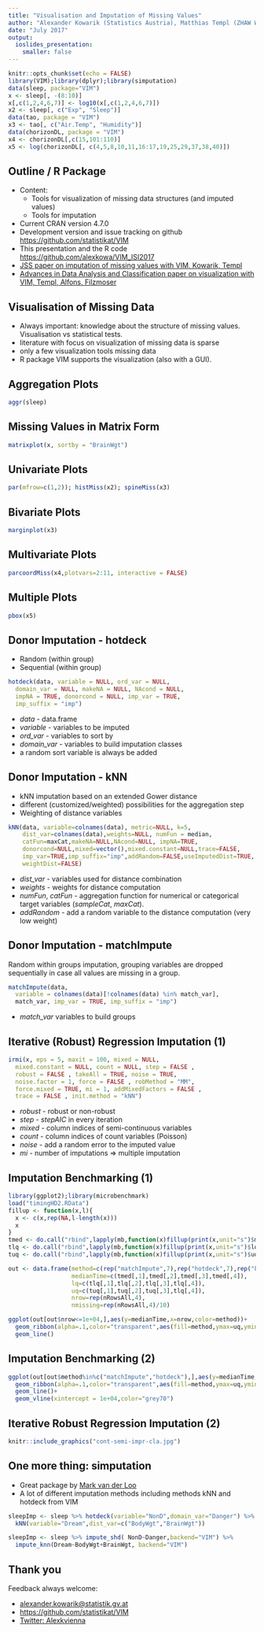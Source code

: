 ```yaml
---
title: "Visualisation and Imputation of Missing Values"
author: "Alexander Kowarik (Statistics Austria), Matthias Templ (ZHAW Winterthur)"
date: "July 2017"
output:
  ioslides_presentation:
    smaller: false
---
```


```r
knitr::opts_chunk$set(echo = FALSE)
library(VIM);library(dplyr);library(simputation)
data(sleep, package="VIM")
x <- sleep[, -(8:10)]
x[,c(1,2,4,6,7)] <- log10(x[,c(1,2,4,6,7)])
x2 <- sleep[, c("Exp", "Sleep")]
data(tao, package = "VIM")
x3 <- tao[, c("Air.Temp", "Humidity")]
data(chorizonDL, package = "VIM")
x4 <- chorizonDL[,c(15,101:110)]
x5 <- log(chorizonDL[, c(4,5,8,10,11,16:17,19,25,29,37,38,40)])
```

## Outline / R Package
 - Content:
    - Tools for visualization of missing data structures (and imputed values)
    - Tools for imputation
 - Current CRAN version 4.7.0
 - Development version and issue tracking on github [https://github.com/statistikat/VIM](https://github.com/statistikat/VIM)
 - This presentation and the R code [https://github.com/alexkowa/VIM_ISI2017](https://github.com/alexkowa/VIM_ISI2017)
 - [JSS paper on imputation of missing values with VIM, Kowarik, Templ](https://www.jstatsoft.org/article/view/v074i07)
 - [Advances in Data Analysis and Classification paper on visualization with VIM, Templ, Alfons, Filzmoser](https://www.researchgate.net/publication/226283718_Exploring_incomplete_data_using_visualization_techniques)

## Visualisation of Missing Data
- Always important: knowledge about the structure of missing values. Visualisation vs statistical tests.
- literature with focus on visualization of missing data is sparse
- only a few visualization tools missing data
- R package VIM supports the visualization (also with a GUI).

## Aggregation Plots
```r
aggr(sleep)
```

## Missing Values in Matrix Form
```r
matrixplot(x, sortby = "BrainWgt")
```

## Univariate Plots
```r
par(mfrow=c(1,2)); histMiss(x2); spineMiss(x3)
```

## Bivariate Plots
```r
marginplot(x3)
```

## Multivariate Plots
```r
parcoordMiss(x4,plotvars=2:11, interactive = FALSE)
```

## Multiple Plots
```r
pbox(x5)
```


## Donor Imputation - hotdeck
 * Random (within group)
 * Sequential (within group)
```r
hotdeck(data, variable = NULL, ord_var = NULL,
  domain_var = NULL, makeNA = NULL, NAcond = NULL,
  impNA = TRUE, donorcond = NULL, imp_var = TRUE,
  imp_suffix = "imp")
```
 - *data* - data.frame
 - *variable* - variables to be imputed
 - *ord_var* - variables to sort by
 - *domain_var* - variables to build imputation classes
 - a random sort variable is always be added
 
## Donor Imputation - kNN {.smaller}
 * kNN imputation based on an extended Gower distance
 * different (customized/weighted) possibilities for the aggregation step
 * Weighting of distance variables
```r
kNN(data, variable=colnames(data), metric=NULL, k=5,
    dist_var=colnames(data),weights=NULL, numFun = median,
    catFun=maxCat,makeNA=NULL,NAcond=NULL, impNA=TRUE,
    donorcond=NULL,mixed=vector(),mixed.constant=NULL,trace=FALSE,
    imp_var=TRUE,imp_suffix="imp",addRandom=FALSE,useImputedDist=TRUE,
    weightDist=FALSE)
```
 - *dist_var* - variables used for distance combination
 - *weights* - weights for distance computation
 - *numFun*, *catFun* - aggregation function for numerical or
categorical target variables (*sampleCat*, *maxCat*).
 - *addRandom* - add a random variable to the distance computation (very low weight)
 
## Donor Imputation - matchImpute
Random within groups imputation, grouping variables are dropped sequentially in case all values are missing in a group.
```r
matchImpute(data,
  variable = colnames(data)[!colnames(data) %in% match_var],
  match_var, imp_var = TRUE, imp_suffix = "imp")
```
 - *match_var* variables to build groups
 
## Iterative (Robust) Regression Imputation (1)
```r
irmi(x, eps = 5, maxit = 100, mixed = NULL,
  mixed.constant = NULL, count = NULL, step = FALSE ,
  robust = FALSE , takeAll = TRUE, noise = TRUE,
  noise.factor = 1, force = FALSE , robMethod = "MM",
  force.mixed = TRUE, mi = 1, addMixedFactors = FALSE ,
  trace = FALSE , init.method = "kNN")
```
 - *robust* - robust or non-robust
 - *step* - *stepAIC* in every iteration
 - *mixed* - column indices of semi-continuous variables
 - *count* - column indices of count variables (Poisson)
 - *noise* - add a random error to the imputed value
 - *mi* - number of imputations $\Rightarrow$ multiple imputation

## Imputation Benchmarking (1)

```r
library(ggplot2);library(microbenchmark)
load("timingHD2.RData")
fillup <- function(x,l){
  x <- c(x,rep(NA,l-length(x)))
  x
}
tmed <- do.call("rbind",lapply(mb,function(x)fillup(print(x,unit="s")$median,4)))
tlq <- do.call("rbind",lapply(mb,function(x)fillup(print(x,unit="s")$lq,4)))
tuq <- do.call("rbind",lapply(mb,function(x)fillup(print(x,unit="s")$uq,4)))

out <- data.frame(method=c(rep("matchImpute",7),rep("hotdeck",7),rep("kNN",7),rep("irmi",7)),
                  medianTime=c(tmed[,1],tmed[,2],tmed[,3],tmed[,4]),
                  lq=c(tlq[,1],tlq[,2],tlq[,3],tlq[,4]),
                  uq=c(tuq[,1],tuq[,2],tuq[,3],tlq[,4]),
                  nrow=rep(nRowsAll,4),
                  nmissing=rep(nRowsAll,4)/10)

ggplot(out[out$nrow<=1e+04,],aes(y=medianTime,x=nrow,color=method))+
  geom_ribbon(alpha=.1,color="transparent",aes(fill=method,ymax=uq,ymin=lq))+
  geom_line()
```

## Imputation Benchmarking (2)

```r
ggplot(out[out$method%in%c("matchImpute","hotdeck"),],aes(y=medianTime,x=nrow,color=method))+
  geom_ribbon(alpha=.1,color="transparent",aes(fill=method,ymax=uq,ymin=lq))+
  geom_line()+
  geom_vline(xintercept = 1e+04,color="grey70")
```

## Iterative Robust Regression Imputation (2)
```r
knitr::include_graphics("cont-semi-impr-cla.jpg")
```

## One more thing: simputation
 - Great package by [Mark van der Loo](markvanderloo.github.io)
 - A lot of different imputation methods including methods kNN and hotdeck from VIM
 
```r
sleepImp <- sleep %>% hotdeck(variable="NonD",domain_var="Danger") %>%
  kNN(variable="Dream",dist_var=c("BodyWgt","BrainWgt"))

sleepImp <- sleep %>% impute_shd( NonD~Danger,backend="VIM") %>%
  impute_knn(Dream~BodyWgt+BrainWgt, backend="VIM")
```

## Thank you
Feedback always welcome:

 - [alexander.kowarik@statistik.gv.at](mailto:alexander.kowarik@statistik.gv.at)
 - [https://github.com/statistikat/VIM](https://github.com/statistikat/VIM)
 - [Twitter: Alexkvienna](https://twitter.com/Alexkvienna)
